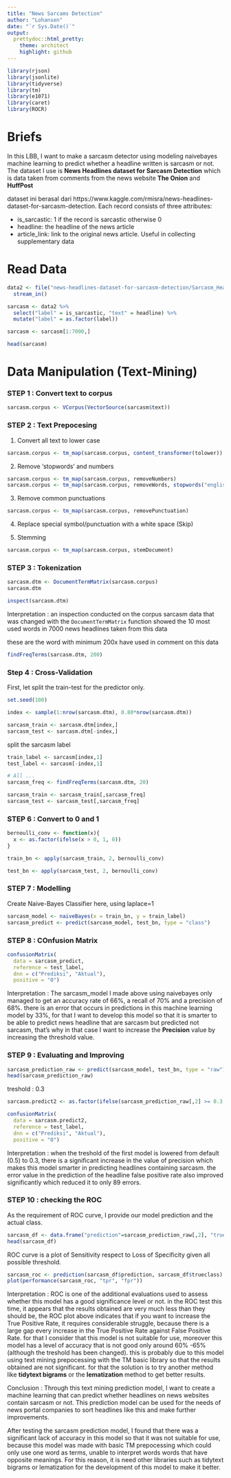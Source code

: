 ---
title: "News Sarcams Detection"
author: "Lohansen"
date: "`r Sys.Date()`"
output:
  prettydoc::html_pretty:
    theme: architect
    highlight: github
---

```{r}
library(rjson)
library(jsonlite)
library(tidyverse)
library(tm)
library(e1071)
library(caret)
library(ROCR)
```

# Briefs
In this LBB, I want to make a sarcasm detector using modeling naivebayes machine learning to predict whether a headline written is sarcasm or not. The dataset I use is **News Headlines dataset for Sarcasm Detection** which is data taken from comments from the news website **The Onion** and **HuffPost**

dataset ini berasal dari https://www.kaggle.com/rmisra/news-headlines-dataset-for-sarcasm-detection. Each record consists of three attributes:

- is_sarcastic: 1 if the record is sarcastic otherwise 0
- headline: the headline of the news article
- article_link: link to the original news article. Useful in collecting supplementary data

# Read Data

```{r}
data2 <- file("news-headlines-dataset-for-sarcasm-detection/Sarcasm_Headlines_Dataset_v2.json") %>% 
  stream_in()
```

```{r}
sarcasm <- data2 %>% 
  select("label" = is_sarcastic, "text" = headline) %>% 
  mutate("label" = as.factor(label))

sarcasm <- sarcasm[1:7000,]

head(sarcasm)
```


# Data Manipulation (Text-Mining)

### STEP 1 : Convert text to corpus

```{r}
sarcasm.corpus <- VCorpus(VectorSource(sarcasm$text))
```


### STEP 2 : Text Prepocesing
1. Convert all text to lower case 

```{r}
sarcasm.corpus <- tm_map(sarcasm.corpus, content_transformer(tolower))
```

2. Remove 'stopwords' and numbers

```{r}
sarcasm.corpus <- tm_map(sarcasm.corpus, removeNumbers)
sarcasm.corpus <- tm_map(sarcasm.corpus, removeWords, stopwords("english"))
```

3. Remove common punctuations

```{r}
sarcasm.corpus <- tm_map(sarcasm.corpus, removePunctuation)
```

4. Replace special symbol/punctuation with a white space (Skip)

5. Stemming

```{r}
sarcasm.corpus <- tm_map(sarcasm.corpus, stemDocument)
```


### STEP 3 : Tokenization

```{r}
sarcasm.dtm <- DocumentTermMatrix(sarcasm.corpus)
sarcasm.dtm

inspect(sarcasm.dtm)
```

Interpretation :
an inspection conducted on the corpus sarcasm data that was changed with the `DocumentTermMatrix` function showed the 10 most used words in 7000 news headlines taken from this data

these are the word with minimum 200x have used in comment on this data
```{r}
findFreqTerms(sarcasm.dtm, 200)
```


### Step 4 : Cross-Validation

First, let split the train-test for the predictor only.

```{r}
set.seed(100)

index <- sample(1:nrow(sarcasm.dtm), 0.80*nrow(sarcasm.dtm))

sarcasm_train <- sarcasm.dtm[index,]
sarcasm_test <- sarcasm.dtm[-index,]
```

split the sarcasm label

```{r}
train_label <- sarcasm[index,1]
test_label <- sarcasm[-index,1]
```

```{r}
# All ...
sarcasm_freq <- findFreqTerms(sarcasm.dtm, 20)

sarcasm_train <- sarcasm_train[,sarcasm_freq]
sarcasm_test <- sarcasm_test[,sarcasm_freq]
```


### STEP 6 : Convert to 0 and 1

```{r}
bernoulli_conv <- function(x){
  x <- as.factor(ifelse(x > 0, 1, 0))
}
```

```{r}
train_bn <- apply(sarcasm_train, 2, bernoulli_conv)

test_bn <- apply(sarcasm_test, 2, bernoulli_conv)
```


### STEP 7 : Modelling

Create Naive-Bayes Classifier here, using laplace=1
```{r}
sarcasm_model <- naiveBayes(x = train_bn, y = train_label)
sarcasm_predict <- predict(sarcasm_model, test_bn, type = "class")
```


### STEP 8 : COnfusion Matrix

```{r}
confusionMatrix(
  data = sarcasm_predict, 
  reference = test_label,
  dnn = c("Prediksi", "Aktual"),
  positive = "0")
```

Interpretation :
The sarcasm_model I made above using naivebayes only managed to get an accuracy rate of 66%, a recall of 70% and a precision of 68%. there is an error that occurs in predictions in this machine learning model by 33%, for that I want to develop this model so that it is smarter to be able to predict news headline that are sarcasm but predicted not sarcasm, that's why in that case I want to increase the **Precision** value by increasing the threshold value. 


### STEP 9 : Evaluating and Improving

```{r}
sarcasm_prediction_raw <- predict(sarcasm_model, test_bn, type = "raw")
head(sarcasm_prediction_raw)
```

treshold : 0.3
```{r}
sarcasm.predict2 <- as.factor(ifelse(sarcasm_prediction_raw[,2] >= 0.3, 1, 0))
```

```{r}
confusionMatrix(
  data = sarcasm.predict2, 
  reference = test_label,
  dnn = c("Prediksi", "Aktual"),
  positive = "0")
```

Interpretation :
when the treshold of the first model is lowered from default (0.5) to 0.3, there is a significant increase in the value of precision which makes this model smarter in predicting headlines containing sarcasm. the error value in the prediction of the headline false positive rate also improved significantly which reduced it to only 89 errors.


### STEP 10 : checking the ROC

As the requirement of ROC curve, I provide our model prediction and the actual class.

```{r}
sarcasm_df <- data.frame("prediction"=sarcasm_prediction_raw[,2], "trueclass"=as.numeric(test_label=="0"))
head(sarcasm_df)
```

ROC curve is a plot of Sensitivity respect to Loss of Specificity given all possible threshold.

```{r}
sarcasm_roc <- prediction(sarcasm_df$prediction, sarcasm_df$trueclass)  
plot(performance(sarcasm_roc, "tpr", "fpr"))
```

Interpretation :
ROC is one of the additional evaluations used to assess whether this model has a good significance level or not. in the ROC test this time, it appears that the results obtained are very much less than they should be, the ROC plot above indicates that if you want to increase the True Positive Rate, it requires considerable struggle, because there is a large gap every increase in the True Positive Rate against False Positive Rate. for that I consider that this model is not suitable for use, moreover this model has a level of accuracy that is not good only around 60% -65% (although the treshold has been changed). this is probably due to this model using text mining prepocessing with the TM basic library so that the results obtained are not significant. for that the solution is to try another method like **tidytext bigrams** or the **lematization** method to get better results.


Conclusion :
Through this text mining prediction model, I want to create a machine learning that can predict whether headlines on news websites contain sarcasm or not. This prediction model can be used for the needs of news portal companies to sort headlines like this and make further improvements.

After testing the sarcasm prediction model, I found that there was a significant lack of accuracy in this model so that it was not suitable for use, because this model was made with basic TM prepocessing which could only use one word as terms, unable to interpret words words that have opposite meanings. For this reason, it is need other libraries such as tidytext bigrams or lematization for the development of this model to make it better.







